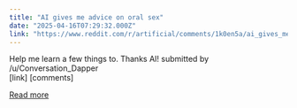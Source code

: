 ```yaml
---
title: "AI gives me advice on oral sex"
date: "2025-04-16T07:29:32.000Z"
link: "https://www.reddit.com/r/artificial/comments/1k0en5a/ai_gives_me_advice_on_oral_sex/"
---
```


Help me learn a few things to. Thanks AI!
    submitted by    /u/Conversation_Dapper  
 [link]   [comments]

[Read more](https://www.reddit.com/r/artificial/comments/1k0en5a/ai_gives_me_advice_on_oral_sex/)
